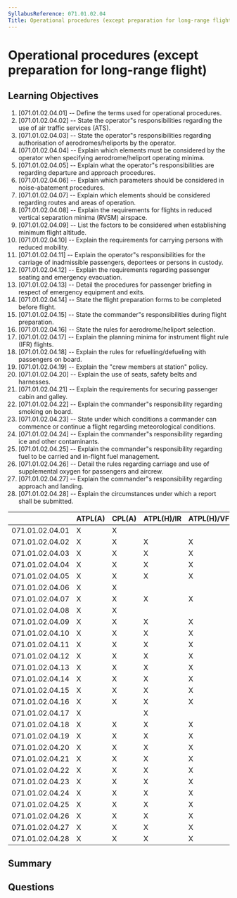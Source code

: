 ```yaml
---
SyllabusReference: 071.01.02.04
Title: Operational procedures (except preparation for long-range flight)
---
```


# Operational procedures (except preparation for long-range flight)

## Learning Objectives

1. [071.01.02.04.01] -- Define the terms used for operational procedures.
2. [071.01.02.04.02] -- State the operator"s responsibilities regarding the use
   of air traffic services (ATS).
3. [071.01.02.04.03] -- State the operator"s responsibilities regarding
   authorisation of aerodromes/heliports by the operator.
4. [071.01.02.04.04] -- Explain which elements must be considered by the
   operator when specifying aerodrome/heliport operating minima.
5. [071.01.02.04.05] -- Explain what the operator"s responsibilities are
   regarding departure and approach procedures.
6. [071.01.02.04.06] -- Explain which parameters should be considered in
   noise-abatement procedures.
7. [071.01.02.04.07] -- Explain which elements should be considered regarding
   routes and areas of operation.
8. [071.01.02.04.08] -- Explain the requirements for flights in reduced vertical
   separation minima (RVSM) airspace.
9. [071.01.02.04.09] -- List the factors to be considered when establishing
   minimum flight altitude.
10. [071.01.02.04.10] -- Explain the requirements for carrying persons with
    reduced mobility.
11. [071.01.02.04.11] -- Explain the operator"s responsibilities for the
    carriage of inadmissible passengers, deportees or persons in custody.
12. [071.01.02.04.12] -- Explain the requirements regarding passenger seating
    and emergency evacuation.
13. [071.01.02.04.13] -- Detail the procedures for passenger briefing in respect
    of emergency equipment and exits.
14. [071.01.02.04.14] -- State the flight preparation forms to be completed
    before flight.
15. [071.01.02.04.15] -- State the commander"s responsibilities during flight
    preparation.
16. [071.01.02.04.16] -- State the rules for aerodrome/heliport selection.
17. [071.01.02.04.17] -- Explain the planning minima for instrument flight rule
    (IFR) flights.
18. [071.01.02.04.18] -- Explain the rules for refuelling/defueling with
    passengers on board.
19. [071.01.02.04.19] -- Explain the "crew members at station" policy.
20. [071.01.02.04.20] -- Explain the use of seats, safety belts and harnesses.
21. [071.01.02.04.21] -- Explain the requirements for securing passenger cabin
    and galley.
22. [071.01.02.04.22] -- Explain the commander"s responsibility regarding
    smoking on board.
23. [071.01.02.04.23] -- State under which conditions a commander can commence
    or continue a flight regarding meteorological conditions.
24. [071.01.02.04.24] -- Explain the commander"s responsibility regarding ice
    and other contaminants.
25. [071.01.02.04.25] -- Explain the commander"s responsibility regarding fuel
    to be carried and in-flight fuel management.
26. [071.01.02.04.26] -- Detail the rules regarding carriage and use of
    supplemental oxygen for passengers and aircrew.
27. [071.01.02.04.27] -- Explain the commander"s responsibility regarding
    approach and landing.
28. [071.01.02.04.28] -- Explain the circumstances under which a report shall be
    submitted.

|                 | ATPL(A) | CPL(A) | ATPL(H)/IR | ATPL(H)/VFR | CPL(H) | IR  | CBIR(A) |
| --------------- | ------- | ------ | ---------- | ----------- | ------ | --- | ------- |
| 071.01.02.04.01 | X       | X      |            |             |        |     |         |
| 071.01.02.04.02 | X       | X      | X          | X           | X      |     |         |
| 071.01.02.04.03 | X       | X      | X          | X           | X      |     |         |
| 071.01.02.04.04 | X       | X      | X          | X           | X      |     |         |
| 071.01.02.04.05 | X       | X      | X          | X           | X      |     |         |
| 071.01.02.04.06 | X       | X      |            |             |        |     |         |
| 071.01.02.04.07 | X       | X      | X          | X           | X      |     |         |
| 071.01.02.04.08 | X       | X      |            |             |        |     |         |
| 071.01.02.04.09 | X       | X      | X          | X           | X      |     |         |
| 071.01.02.04.10 | X       | X      | X          | X           | X      |     |         |
| 071.01.02.04.11 | X       | X      | X          | X           | X      |     |         |
| 071.01.02.04.12 | X       | X      | X          | X           | X      |     |         |
| 071.01.02.04.13 | X       | X      | X          | X           | X      |     |         |
| 071.01.02.04.14 | X       | X      | X          | X           | X      |     |         |
| 071.01.02.04.15 | X       | X      | X          | X           | X      |     |         |
| 071.01.02.04.16 | X       | X      | X          | X           | X      |     |         |
| 071.01.02.04.17 | X       |        | X          |             |        |     |         |
| 071.01.02.04.18 | X       | X      | X          | X           | X      |     |         |
| 071.01.02.04.19 | X       | X      | X          | X           | X      |     |         |
| 071.01.02.04.20 | X       | X      | X          | X           | X      |     |         |
| 071.01.02.04.21 | X       | X      | X          | X           | X      |     |         |
| 071.01.02.04.22 | X       | X      | X          | X           | X      |     |         |
| 071.01.02.04.23 | X       | X      | X          | X           | X      |     |         |
| 071.01.02.04.24 | X       | X      | X          | X           | X      |     |         |
| 071.01.02.04.25 | X       | X      | X          | X           | X      |     |         |
| 071.01.02.04.26 | X       | X      | X          | X           | X      |     |         |
| 071.01.02.04.27 | X       | X      | X          | X           | X      |     |         |
| 071.01.02.04.28 | X       | X      | X          | X           | X      |     |         |

## Summary

## Questions
